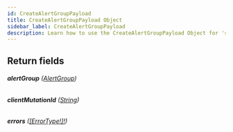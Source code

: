 ```yaml
---
id: CreateAlertGroupPayload
title: CreateAlertGroupPayload Object
sidebar_label: CreateAlertGroupPayload
description: Learn how to use the CreateAlertGroupPayload Object for 's API.
---
```


## Return fields

###### <b>alertGroup</b> ([AlertGroup](api/schema/object/AlertGroup.mdx))

###### <b>clientMutationId</b> ([String](api/schema/scalar/String.mdx))

###### <b>errors</b> ([[ErrorType!]!](api/schema/object/ErrorType.mdx))
